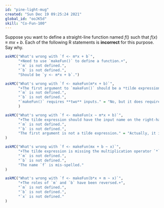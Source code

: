 ```yaml
---
id: "pine-light-mug"
created: "Sun Dec 19 09:25:24 2021"
global_id: "ooJK5d"
skill: "Co-Fun-100"
---
```


Suppose you want to define a straight-line function named $f()$ such that $f(x)\equiv m x + b$. Each of the following R statements is **incorrect** for this purpose. Say why.

```r
askMC("What's wrong with `f <- m*x + b`",
      "+Need to use `makeFun()` to define a function.+",
      "`m` is not defined.", 
      "`b` is not defined.",
      "Should be `y <- m*x + b`.")
```

```r
askMC("What's wrong with `f <- makeFun(m*x + b)`",
      "+The first argument to `makeFun()` should be a *tilde expression*.+",
      "`m` is not defined.", 
      "`b` is not defined.",
      "`makeFun()` requires **two** inputs." = "No, but it does require a tilde expression input."
      )
```

```r
askMC("What's wrong with `f <- makeFun(x ~ m*x + b)`",
      "+The tilde expression should have the input name on the right-hand side of the `~`.+",
      "`m` is not defined.", 
      "`b` is not defined.",
      "The first argument is not a tilde expression." = "Actually, it is a tilde expression, just not the right sort of tilde expression."
)
```

```r
askMC("What's wrong with `f <- makeFun(mx + b ~ x)`",
      "+The tilde expression is missing the multiplication operator `*` between `m` and `x`+",
      "`m` is not defined.", 
      "`b` is not defined.",
      "The name `f` is mis-spelled."
)
```

```r
askMC("What's wrong with `f <- makeFun(b*x + m ~ x)`",
      "+The roles of `m` and `b` have been reversed.+",
      "`m` is not defined.", 
      "`b` is not defined.",
      "`x` is not defined."
)
```
